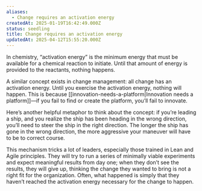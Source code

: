 ```yaml
---
aliases:
  - Change requires an activation energy
createdAt: 2025-01-19T16:42:49.000Z
status: seedling
title: Change requires an activation energy
updatedAt: 2025-04-12T15:55:20.000Z
---
```

In chemistry, “activation energy” is the minimum energy that must be available for a chemical reaction to initiate. Until that amount of energy is provided to the reactants, nothing happens.

A similar concept exists in change management: all change has an activation energy. Until you exercise the activation energy, nothing will happen. This is because [[innovation-needs-a-platform|Innovation needs a platform]]—if you fail to find or create the platform, you’ll fail to innovate.

Here’s another helpful metaphor to think about the concept: if you’re leading a ship, and you realize the ship has been heading in the wrong direction, you’ll need to steer the ship in the right direction. The longer the ship has gone in the wrong direction, the more aggressive your maneuver will have to be to correct course.

This mechanism tricks a lot of leaders, especially those trained in Lean and Agile principles. They will try to run a series of minimally viable experiments and expect meaningful results from day one; when they don’t see the results, they will give up, thinking the change they wanted to bring is not a right fit for the organization. Often, what happened is simply that they haven’t reached the activation energy necessary for the change to happen.
